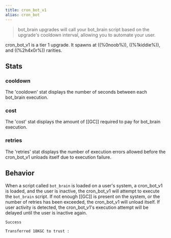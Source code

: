 ```yaml
---
title: cron_bot_v1
alias: cron_bot
---
```


> bot_brain upgrades will call your bot_brain script based on the upgrade's cooldown interval, allowing you to automate your user.

cron_bot_v1 is a tier 1 upgrade. It spawns at ((%0noob%)), ((%1kiddie%)), and ((%2h4x0r%)) rarities.

## Stats

### cooldown

The 'cooldown' stat displays the number of seconds between each bot_brain execution.

### cost

The 'cost' stat displays the amount of [[GC]] required to pay for bot_brain execution.

### retries

The 'retries' stat displays the number of execution errors allowed before the cron_bot_v1 unloads itself due to execution failure.

## Behavior

When a script called `bot_brain` is loaded on a user's system, a cron_bot_v1 is loaded, and the user is inactive, the cron_bot_v1 will attempt to execute the `bot_brain` script. If not enough [[GC]] is present on the system, or the number of retries has been exceeded, the cron_bot_v1 will unload itself. If user activity is detected, the cron_bot_v1's execution attempt will be delayed until the user is inactive again.

```
Success

Transferred 18KGC to trust :
```
